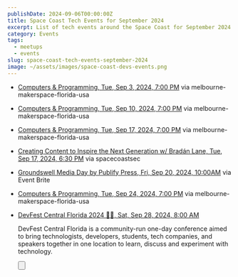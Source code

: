 ```yaml
---
publishDate: 2024-09-06T00:00:00Z
title: Space Coast Tech Events for September 2024
excerpt: List of tech events around the Space Coast for September 2024.
category: Events
tags:
  - meetups
  - events
slug: space-coast-tech-events-september-2024
image: ~/assets/images/space-coast-devs-events.png
---
```



- [Computers & Programming, Tue, Sep 3, 2024, 7:00 PM](https://meetup.com/melbourne-makerspace-florida-usa/events/302836658/?eventOrigin=group_upcoming_events) via melbourne-makerspace-florida-usa

- [Computers & Programming, Tue, Sep 10, 2024, 7:00 PM](https://www.meetup.com/melbourne-makerspace-florida-usa/events/302970143/?eventOrigin=group_upcoming_events#) via melbourne-makerspace-florida-usa

- [Computers & Programming, Tue, Sep 17, 2024, 7:00 PM](https://www.meetup.com/melbourne-makerspace-florida-usa/events/303106735/?eventOrigin=group_upcoming_events) via melbourne-makerspace-florida-usa

- [Creating Content to Inspire the Next Generation w/ Bradán Lane, Tue, Sep 17, 2024, 6:30 PM](https://meetup.com/spacecoastsec/events/302221666/?eventOrigin=group_upcoming_events) via spacecoastsec

- [Groundswell Media Day by Publify Press, Fri, Sep 20, 2024, 10:00AM](https://www.eventbrite.com/e/groundswell-media-day-by-publify-press-tickets-996416868677?aff=spacecoastdevs) via Event Brite

- [Computers & Programming, Tue, Sep 24, 2024, 7:00 PM](https://www.meetup.com/melbourne-makerspace-florida-usa/events/302771150/?eventOrigin=group_upcoming_events) via melbourne-makerspace-florida-usa

- [DevFest Central Florida 2024 🎢🏰, Sat, Sep 28, 2024, 8:00 AM](https://www.eventbrite.com/e/devfest-florida-2024-tickets-935541117667?aff=spacecoastdevs)

  DevFest Central Florida is a community-run one-day conference aimed to bring technologists, developers, students, tech companies, and speakers together in one location to learn, discuss and experiment with technology.

  <Button
    text="Buy a Ticket!"
    variant="primary"
    target="_blank"
    class="not-prose"
    icon="tabler:square-rounded-arrow-right"
    href="https://www.eventbrite.com/e/devfest-florida-2024-tickets-935541117667?aff=spacecoastdevs"
  />
